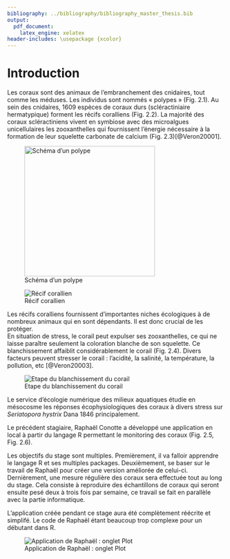 ```yaml
---
bibliography: ../bibliography/bibliography_master_thesis.bib
output:
  pdf_document:
    latex_engine: xelatex
header-includes: \usepackage {xcolor}
---
```


# Introduction

Les coraux sont des animaux de l’embranchement des cnidaires, tout comme les méduses. Les individus sont nommés « polypes » (Fig. 2.1).
Au sein des cnidaires, 1609 espèces de coraux durs (scléractiniaire hermatypique) forment les récifs coralliens (Fig. 2.2). La majorité des coraux scléractiniens vivent en symbiose avec des microalgues unicellulaires les zooxanthelles qui fournissent l'énergie nécessaire à la formation de leur squelette carbonate de calcium (Fig. 2.3)[@Veron20001].

![Schéma d'un polype](../image/polype_schema.jpg){width=8cm} 


![Récif corallien](../image/recif2.jpg)


\begin{figure}[h!]
\includegraphics[]{../image/zooxanthelles-symbiose.png}
\caption{Relation symbiotique entre les zooxanthelles et les polypes}
\end{figure}
\newpage
\null

Les récifs coralliens fournissent d’importantes niches écologiques à de nombreux animaux qui en sont dépendants.  Il est donc crucial de les protéger.        
En situation de stress, le corail peut expulser ses zooxanthelles, ce qui ne laisse paraître seulement la coloration blanche de son squelette. Ce blanchissement affaiblit considérablement le corail (Fig. 2.4). Divers facteurs peuvent stresser le corail : l’acidité, la salinité, la température, la pollution, etc [@Veron20003].

![Etape du blanchissement du corail](../image/blanchissement.png)

Le service d’écologie numérique des milieux aquatiques étudie en mésocosme les réponses écophysiologiques des coraux à divers stress sur *Seriatopora hystrix* Dana 1846 principalement.

Le précédent stagiaire, Raphaël Conotte a développé une application en local à partir du langage R permettant le monitoring des coraux (Fig. 2.5, Fig. 2.6).

Les objectifs du stage sont multiples. Premièrement, il va falloir apprendre le langage R et ses multiples packages. Deuxièmement, se baser sur le travail de Raphaël pour créer une version améliorée de celui-ci. Dernièrement, une mesure régulière des coraux sera effectuée tout au long du stage. Cela consiste à reproduire des échantillons de coraux qui seront ensuite pesé deux à trois fois par semaine, ce travail se fait en parallèle avec la partie informatique.

L'application créée pendant ce stage aura été complètement réécrite et simplifé. Le code de Raphaël étant beaucoup trop complexe pour un débutant dans R.  

\begin{figure}[h!]
\includegraphics[]{../image/raphael1.png}
\caption{Application de Raphaël : onglet Dataset}
\end{figure}



![Application de Raphaël : onglet Plot](../image/raphael2.png)


